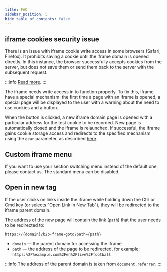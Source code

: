 ```yaml
---
title: FAQ
sidebar_position: 5
hide_table_of_contents: false
---
```



## iframe cookies security issue

There is an issue with iframe cookie write access in some browsers (Safari,
Firefox). It prohibits saving a cookie until the iframe domain is opened
directly. In this instance, the browser successfully accepts cookies from the
server, but does not save them or send them back to the server with the
subsequent request.

:::info
[Read more](https://webkit.org/blog/8124/introducing-storage-access-api/).
:::
 
The iframe needs write access in to function properly. To fix this, iframe have
a special mechanism: the first time a page with an iframe is opened, a special
page will be displayed to the user with a warning about the need to use cookies
and a button.

When the button is clicked, a new iframe domain page is opened with a particular
address for the test cookie to be recorded. New page is automatically closed and
the iframe is relaunched. If successful, the iframe gains cookie storage access
and redirects to the specified mechanism using the `gear` parameter, as
described [here](/frontend/API).


## Custom iframe menu

If you want to use your section switching menu instead of the default one,
please contact us. The standard menu can be disabled.


## Open in new tag

If the user clicks on links inside the iframe while holding down the Ctrl or Cmd
key (or selects "Open Link in New Tab"), they will be redirected to the iframe
parent domain.

The address of the new page will contain the link (`path`) that the user needs
to be redirected to:

```
https://{domain}/b2b-frame-goto?path={path}
```

*   `domain` — the parent domain for accessing the iframe
*   `path` — the address of the page to be redirected, for example:
    `https:%2F%example.com%2Fen%2Flive%2Ffootball`

:::info
The address of the parent domain is taken from `document.referrer`.
:::
